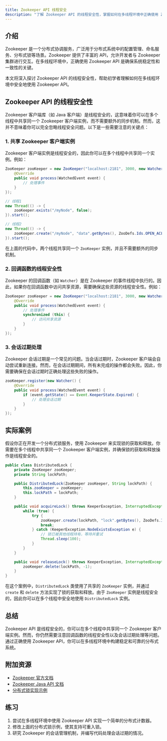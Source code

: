 ```yaml
---
title: Zookeeper API 线程安全
description: "了解 Zookeeper API 的线程安全性，掌握如何在多线程环境中正确使用 Zookeeper API。"
---
```


## 介绍

Zookeeper 是一个分布式协调服务，广泛用于分布式系统中的配置管理、命名服务、分布式锁等场景。Zookeeper 提供了丰富的 API，允许开发者与 Zookeeper 集群进行交互。在多线程环境中，正确使用 Zookeeper API 是确保系统稳定性和一致性的关键。

本文将深入探讨 Zookeeper API 的线程安全性，帮助初学者理解如何在多线程环境中安全地使用 Zookeeper API。

## Zookeeper API 的线程安全性

Zookeeper 客户端库（如 Java 客户端）是线程安全的，这意味着你可以在多个线程中共享同一个 Zookeeper 客户端实例，而不需要额外的同步机制。然而，这并不意味着你可以完全忽略线程安全问题。以下是一些需要注意的关键点：

### 1. 共享 Zookeeper 客户端实例

Zookeeper 客户端实例是线程安全的，因此你可以在多个线程中共享同一个实例。例如：

```java
ZooKeeper zooKeeper = new ZooKeeper("localhost:2181", 3000, new Watcher() {
    @Override
    public void process(WatchedEvent event) {
        // 处理事件
    }
});

// 线程1
new Thread(() -> {
    zooKeeper.exists("/myNode", false);
}).start();

// 线程2
new Thread(() -> {
    zooKeeper.create("/myNode", "data".getBytes(), ZooDefs.Ids.OPEN_ACL_UNSAFE, CreateMode.PERSISTENT);
}).start();
```

在上面的代码中，两个线程共享同一个 `ZooKeeper` 实例，并且不需要额外的同步机制。

### 2. 回调函数的线程安全性

Zookeeper 的回调函数（如 `Watcher`）是在 Zookeeper 的事件线程中执行的。因此，如果你在回调函数中访问共享资源，需要确保这些资源的线程安全性。例如：

```java
ZooKeeper zooKeeper = new ZooKeeper("localhost:2181", 3000, new Watcher() {
    @Override
    public void process(WatchedEvent event) {
        // 处理事件
        synchronized (this) {
            // 访问共享资源
        }
    }
});
```

### 3. 会话过期处理

Zookeeper 会话过期是一个常见的问题。当会话过期时，Zookeeper 客户端会自动尝试重新连接。然而，在会话过期期间，所有未完成的操作都会失败。因此，你需要确保在会话过期时正确处理这些失败的操作。

```java
zooKeeper.register(new Watcher() {
    @Override
    public void process(WatchedEvent event) {
        if (event.getState() == Event.KeeperState.Expired) {
            // 处理会话过期
        }
    }
});
```

## 实际案例

假设你正在开发一个分布式锁服务，使用 Zookeeper 来实现锁的获取和释放。你需要在多个线程中共享同一个 Zookeeper 客户端实例，并确保锁的获取和释放操作是线程安全的。

```java
public class DistributedLock {
    private ZooKeeper zooKeeper;
    private String lockPath;

    public DistributedLock(ZooKeeper zooKeeper, String lockPath) {
        this.zooKeeper = zooKeeper;
        this.lockPath = lockPath;
    }

    public void acquireLock() throws KeeperException, InterruptedException {
        while (true) {
            try {
                zooKeeper.create(lockPath, "lock".getBytes(), ZooDefs.Ids.OPEN_ACL_UNSAFE, CreateMode.EPHEMERAL);
                break;
            } catch (KeeperException.NodeExistsException e) {
                // 锁已被其他线程持有，等待并重试
                Thread.sleep(100);
            }
        }
    }

    public void releaseLock() throws KeeperException, InterruptedException {
        zooKeeper.delete(lockPath, -1);
    }
}
```

在这个案例中，`DistributedLock` 类使用了共享的 `ZooKeeper` 实例，并通过 `create` 和 `delete` 方法实现了锁的获取和释放。由于 `ZooKeeper` 实例是线程安全的，因此你可以在多个线程中安全地使用 `DistributedLock` 实例。

## 总结

Zookeeper API 是线程安全的，你可以在多个线程中共享同一个 Zookeeper 客户端实例。然而，你仍然需要注意回调函数的线程安全性以及会话过期处理等问题。通过正确使用 Zookeeper API，你可以在多线程环境中构建稳定和可靠的分布式系统。

## 附加资源

- [Zookeeper 官方文档](https://zookeeper.apache.org/doc/current/)
- [Zookeeper Java API 文档](https://zookeeper.apache.org/doc/current/api/index.html)
- [分布式锁实现示例](https://github.com/apache/zookeeper/tree/master/src/recipes/lock)

## 练习

1. 尝试在多线程环境中使用 Zookeeper API 实现一个简单的分布式计数器。
2. 修改上面的分布式锁示例，使其支持可重入锁。
3. 研究 Zookeeper 的会话管理机制，并编写代码处理会话过期的情况。
